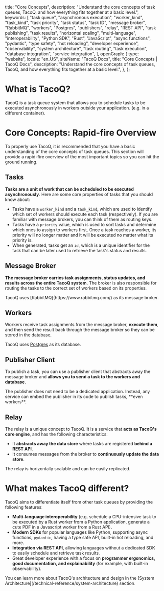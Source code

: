   title: "Core Concepts",
  description:
    "Understand the core concepts of task queues, TacoQ, and how everything fits together at a basic level.",
  keywords: [
    "task queue",
    "asynchronous execution",
    "worker_kind",
    "task_kind",
    "task priority",
    "task status",
    "task ID",
    "message broker",
    "RabbitMQ",
    "workers",
    "Postgres",
    "publishers",
    "relay",
    "REST API",
    "task publishing",
    "task results",
    "horizontal scaling",
    "multi-language",
    "interoperability",
    "Python SDK",
    "Rust",
    "JavaScript",
    "async functions",
    "pydantic",
    "type safety",
    "hot reloading",
    "developer experience",
    "observability",
    "system architecture",
    "task routing",
    "task execution",
    "database integration",
    "service integration",
  ],
  openGraph: {
    type: "website",
    locale: "en_US",
    siteName: "TacoQ Docs",
    title: "Core Concepts | TacoQ Docs",
    description:
      "Understand the core concepts of task queues, TacoQ, and how everything fits together at a basic level.",
  },
};

# What is TacoQ?

TacoQ is a task queue system that allows you to schedule tasks to be executed
asynchronously in workers outside your application. (e.g. in a different container).

# Core Concepts: Rapid-fire Overview

To properly use TacoQ, it is recommended that you have a basic understanding
of the core concepts of task queues. This section will provide a rapid-fire
overview of the most important topics so you can hit the ground running.

## Tasks

**Tasks are a unit of work that can be scheduled to be executed asynchronously**.
Here are some core properties of tasks that you should know about:

- Tasks have a `worker_kind` and a `task_kind`, which are used to identify
  which set of workers should execute each task (respectively). If you are
  familiar with message brokers, you can think of them as routing keys.
- Tasks have a `priority` value, which is used to sort tasks and determine which
  ones to assign to workers first. Once a task reaches a worker, its priority
  will no longer matter and it will be executed no matter what its priority is.
- When generated, tasks get an `id`, which is a unique identifier for the task
  that can be later used to retrieve the task's status and results.

## Message Broker

**The message broker carries task assignments, status updates, and results across the
entire TacoQ system**. The broker is also responsible for routing the tasks to the
correct set of workers based on its properties.

<Note>
  TacoQ uses [RabbitMQ](https://www.rabbitmq.com/) as its message broker.
</Note>

## Workers

Workers receive task assignments from the message broker, **execute them**, and then
send the result back through the message broker so they can be stored in the database.

<Note>

TacoQ uses [Postgres](https://www.postgresql.org/) as its database.

</Note>

## Publisher Client

To publish a task, you can use a publisher client that abstracts away the
message broker and **allows you to send a task to the workers and database.**

<Tip>
  The publisher does not need to be a dedicated application. Instead, any
  service can embed the publisher in its code to publish tasks, **even
  workers**.
</Tip>

## Relay

The relay is a unique concept to TacoQ. It is a service that **acts as TacoQ's
core engine**, and has the following characteristics:

- It **abstracts away the data store** where tasks are registered **behind a REST API**.
- It consumes messages from the broker to **continuously update the data store**.

<Note>The relay is horizontally scalable and can be easily replicated.</Note>

# What makes TacoQ different?

TacoQ aims to differentiate itself from other task queues by providing the
following features:

- **Multi-language interoperability** (e.g. schedule a CPU-intensive task to be
  executed by a Rust worker from a Python application, generate a cute PDF
  in a Javascript worker from a Rust API).
- **Modern SDKs** for popular languages like Python, supporting async functions,
  `pydantic`, having a type safe API, built-in hot reloading, and more.
- **Integration via REST API**, allowing languages without a dedicated SDK to
  easily schedule and retrieve task results.
- Great developer experience with a focus on **programmer ergonomics, good
  documentation, and explainability** (for example, with built-in observability).

<Tip>
  You can learn more about TacoQ's architecture and design in the [System
  Architecture](/technical-reference/system-architecture) section.
</Tip>
